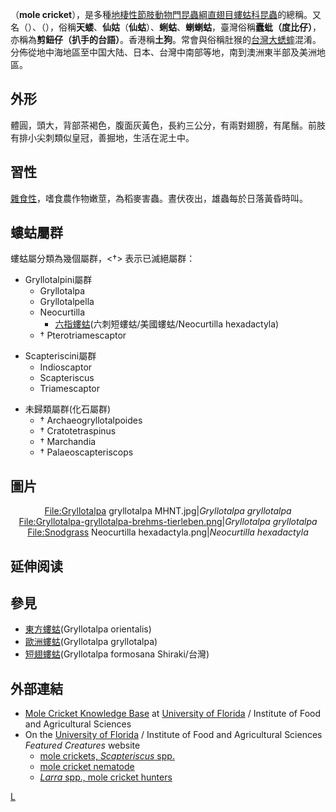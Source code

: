 {{Automatic taxobox
| name = 螻蛄
| fossil_range = 早[[白堊紀|白堊紀]] - [[全新世|現今]] {{fossilrange|140<!--approx-->|0}}
| image = Mole cricket02.jpg
| image_caption = <small>''Gryllotalpa brachyptera''</small>
| image_width = 250px
| taxon = Gryllotalpidae
| authority = [[Henri_Louis_Frederic_de_Saussure|Saussure]], 1870
| display_parents = 3
| range_map = Gryllotalpidae-verbreitung.png
| range_map_width = 250px
| range_map_caption = 綠 = ''Gryllotalpa''屬<br />藍 = ''Scapteriscus''屬<br />黃 = ''Neocurtilla''屬
| subdivision_ranks = [[属_(生物)|屬]]
| subdivision = 
螻蛄屬群：<br>(1).''Gryllotalpini''群<br/>(2).''Scapteriscini''群<br/>(3).''未歸類屬群''(化石屬群)
}}

'''{{ruby-py|螻|-{zh-cn:lóu;zh-tw:ㄌㄡˊ;zh-hk:lau4}-}}{{ruby-py|蛄|-{zh-cn:gū;zh-tw:ㄍㄨ;zh-hk:gu1}-}}'''（'''mole cricket'''），是多種[[地棲性|地棲性]][[節肢動物門|節肢動物門]][[昆蟲綱|昆蟲綱]][[直翅目|直翅目]][[螻蛄科|螻蛄科]][[昆蟲|昆蟲]]的總稱。又名'''{{ruby-py|𧕱|-{zh-cn:xiá;zh-tw:ㄒㄧㄚˊ;zh-hk:hat6}-}}'''（{{標音|同音字=轄}}）、'''{{ruby-py|螲|-{zh-cn:zhì;zh-tw:ㄓˋ;zh-hk:zat6}-}}'''（{{標音|同音字=窒}}），俗稱'''天蝼'''、'''仙姑'''（'''仙蛄'''）、'''蜊蛄'''、'''蝲蝲蛄'''，臺灣俗稱'''蠹蚍（度比仔）'''，亦稱為'''剪鈕仔（扒手的台語）'''。香港稱'''土狗'''。常會與俗稱肚猴的[[台灣大蟋蟀|台灣大蟋蟀]]混淆。分佈從地中海地區至中国大陆、日本、台灣中南部等地，南到澳洲東半部及美洲地區。

==外形==
體圓，頭大，背部茶褐色，腹面灰黃色，長約三公分，有兩對翅膀，有尾鬚。前肢有排小尖刺類似皇冠，善掘地，生活在泥土中。

==習性==
[[雜食性|雜食性]]，嗜食農作物嫩莖，為稻麥害蟲。晝伏夜出，雄蟲每於日落黃昏時叫。

==螻蛄屬群==
螻蛄屬分類為幾個屬群，<†> 表示已滅絕屬群：

* Gryllotalpini屬群
** Gryllotalpa
** Gryllotalpella
** Neocurtilla
*** [[六指螻蛄|六指螻蛄]](六刺短螻蛄/美國螻蛄/Neocurtilla hexadactyla)
** † Pterotriamescaptor

* Scapteriscini屬群
** Indioscaptor
** Scapteriscus
** Triamescaptor

* 未歸類屬群(化石屬群)
** † Archaeogryllotalpoides
** † Cratotetraspinus
** † Marchandia
** † Palaeoscapteriscops

==圖片==
<center>
<gallery>
File:Gryllotalpa gryllotalpa MHNT.jpg|''Gryllotalpa gryllotalpa''
File:Gryllotalpa-gryllotalpa-brehms-tierleben.png|''Gryllotalpa gryllotalpa''
File:Snodgrass Neocurtilla hexadactyla.png|''Neocurtilla hexadactyla''
</gallery>
</center>

== 延伸阅读 ==
{{Wikisource further reading}}

==參見==
*[[東方螻蛄|東方螻蛄]](Gryllotalpa orientalis)
*[[歐洲螻蛄|歐洲螻蛄]](Gryllotalpa gryllotalpa)
*[[短翅螻蛄|短翅螻蛄]](Gryllotalpa formosana Shiraki/台灣)

==外部連結==
{{Commons category|Gryllotalpidae}}
*[https://web.archive.org/web/20090219151104/http://entomology.ifas.ufl.edu/fasulo/molecrickets/mcri0002.htm Mole Cricket Knowledge Base] at [[佛罗里达大学|University of Florida]] / Institute of Food and Agricultural Sciences
* On the [[佛罗里达大学|University of Florida]] / Institute of Food and Agricultural Sciences ''Featured Creatures'' website
**[http://entomology.ifas.ufl.edu/creatures/orn/turf/pest_mole_crickets.htm mole crickets, ''Scapteriscus'' spp.] {{Wayback|url=http://entomology.ifas.ufl.edu/creatures/orn/turf/pest_mole_crickets.htm |date=20191108081512 }}
**[http://entomology.ifas.ufl.edu/creatures/nematode/mole_cricket_nematode.htm mole cricket nematode] {{Wayback|url=http://entomology.ifas.ufl.edu/creatures/nematode/mole_cricket_nematode.htm |date=20191112145102 }}
**[http://entomology.ifas.ufl.edu/creatures/beneficial/Larra_wasps.htm ''Larra'' spp., mole cricket hunters] {{Wayback|url=http://entomology.ifas.ufl.edu/creatures/beneficial/Larra_wasps.htm |date=20191112144236 }}

{{Taxonbar|from=Q199765}}
[[Category:蟋蟀下目|L]]